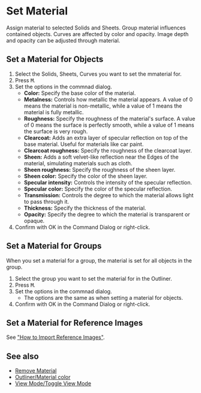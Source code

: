 
# Set Material

<Reference shortcut="M" command="Set Material" button="" />

Assign material to selected Solids and Sheets. Group material influences contained objects. Curves are affected by color and opacity. Image depth and opacity can be adjusted through material.

## Set a Material for Objects

1. Select the Solids, Sheets, Curves you want to set the mmaterial for.
2. Press <kbd>M</kbd>.
3. Set the options in the commnad dialog.
    - **Color:** Specify the base color of the material.
    - **Metalness:** Controls how metallic the material appears. A value of 0 means the material is non-metallic, while a value of 1 means the material is fully metallic.
    - **Roughness:** Specify the roughness of the material's surface. A value of 0 means the surface is perfectly smooth, while a value of 1 means the surface is very rough.
    - **Clearcoat:** Adds an extra layer of specular reflection on top of the base material. Useful for materials like car paint.
    - **Clearcoat roughness:** Specify the roughness of the clearcoat layer.
    - **Sheen:** Adds a soft velvet-like reflection near the Edges of the material, simulating materials such as cloth.
    - **Sheen roughness:** Specify the roughness of the sheen layer.
    - **Sheen color:** Specify the color of the sheen layer.
    - **Specular intensity:** Controls the intensity of the specular reflection.
    - **Specular color:** Specify the color of the specular reflection.
    - **Transmission:** Controls the degree to which the material allows light to pass through it.
    - **Thickness:** Specify the thickness of the material.
    - **Opacity:** Specify the degree to which the material is transparent or opaque.
4. Confirm with OK in the Command Dialog or right-click.

## Set a Material for Groups

When you set a material for a group, the material is set for all objects in the group.

1. Select the group you want to set the material for in the Outliner.
2. Press <kbd>M</kbd>.
3. Set the options in the commnad dialog.
    - The options are the same as when setting a material for objects.
4. Confirm with OK in the Command Dialog or right-click.

## Set a Material for Reference Images

See ["How to Import Reference Images"](../start/importing-reference-images).

## See also
- [Remove Material](./remove-material)
- [Outliner/Material color](../plasticity-essentials/outliner#material-color)
- [View Mode/Toggle View Mode](../plasticity-essentials/view-mode#toggle-view-mode)
















